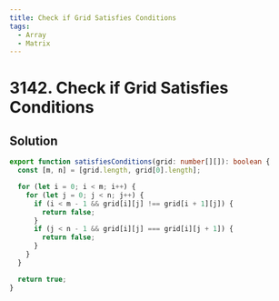 ```yaml
---
title: Check if Grid Satisfies Conditions
tags:
  - Array
  - Matrix
---
```


# 3142. Check if Grid Satisfies Conditions

<Badges>
  <LevelBadge level="easy" />
  <TopicBadge name="Array" slug="array" />
  <TopicBadge name="Matrix" slug="matrix" />
</Badges>

## Solution

```typescript filename="solution.ts" copy
export function satisfiesConditions(grid: number[][]): boolean {
  const [m, n] = [grid.length, grid[0].length];

  for (let i = 0; i < m; i++) {
    for (let j = 0; j < n; j++) {
      if (i < m - 1 && grid[i][j] !== grid[i + 1][j]) {
        return false;
      }
      if (j < n - 1 && grid[i][j] === grid[i][j + 1]) {
        return false;
      }
    }
  }

  return true;
}
```

<ProblemLink
  codingSite="leetcode"
  href="https://leetcode.com/problems/check-if-grid-satisfies-conditions"
  title="Check if Grid Satisfies Conditions"
/>
